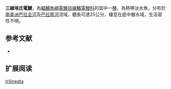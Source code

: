 {{Speciesbox
| name = 三線埃氏電鰻
| status = NE
| status_system = IUCN3.1
| image = 
| image_width = 250px
| genus = Eigenmannia
| species = trilineata
| authority = [[López_&_Castello|López & Castello]], 1966
| synonyms = 
}}
'''三線埃氏電鰻'''，為[[輻鰭魚綱|輻鰭魚綱]][[電鰻目|電鰻目]][[線鰭電鰻科|線鰭電鰻科]]的其中一[[種|種]]，為熱帶淡水魚，分布於[[南美洲|南美洲]][[巴拉圭河|巴拉圭河]]及[[巴拉那河|巴拉那河]]流域，體長可達25公分，棲息在底中層水域，生活習性不明。

==参考文献==
*{{FishBase_species|genus=Eigenmannia|species=trilineata|year=2015|month=10}}

== 扩展阅读 ==
{{refbegin}}
{{wikispecies-inline|Eigenmannia trilineata|三線埃氏電鰻}}
{{refend}}
{{Taxonbar|from=Q5829476}}

[[Category:埃氏電鰻屬|trilineata]]